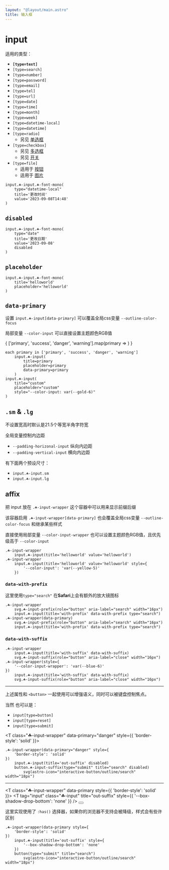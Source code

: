 ```yaml
---
layout: "@layout/main.astro"
title: 输入框
---
```




# input

适用的类型：

- **`[type=text]`**
- `[type=search]`
- `[type=number]`
- `[type=password]`
- `[type=email]`
- `[type=tel]`
- `[type=url]`
- `[type=date]`
- `[type=time]`
- `[type=month]`
- `[type=week]`
- `[type=datetime-local]`
- `[type=datetime]`
- `[type=radio]`
    - 另见 [单选框](/menu/form/radio)
- `[type=checkbox]`
    - 另见 [多选框](/menu/form/checkbox)
    - 另见 [开关](/menu/form/switch)
- `[type=file]` 
    - 适用于 [按钮](/menu/button#upload)
    - 适用于 [图片](/menu/typography/image#upload)

<T
    tag="input"
    type="datetime-local"
    class="☘-input ☘-font-mono"
    title="更改时间"
    value='2023-09-08T14:48'
/>

```pug
input.☘-input.☘-font-mono(
    type="datetime-local"
    title='更改时间'
    value='2023-09-08T14:48'
)
```

## `disabled`

<T
    tag="input"
    type="date"
    class="☘-input ☘-font-mono"
    title="更改日期"
    value='2023-09-08'
    disabled
/>

```pug
input.☘-input.☘-font-mono(
    type="date"
    title='更改日期'
    value='2023-09-08'
    disabled
)
```

## `placeholder`

<T
    tag="input"
    class="☘-input ☘-font-mono"
    title="helloworld"
    placeholder='helloworld'
/>

```pug
input.☘-input.☘-font-mono(
    title='helloworld'
    placeholder='helloworld'
)
```

## `data-primary`

设置 `input.☘-input[data-primary]` 可以覆盖全局css变量 `--outline-color-focus`

局部变量 `--color-input` 可以直接设置主题颜色RGB值

<Grid inline>
{
    ['primary', 'success', 'danger', 'warning'].map(primary => 
        <T
            tag='input'
            class="☘-input"
            title={primary}
            placeholder={primary}
            data-primary={primary}
        />
    )
}
<T
    tag="input"
    class="☘-input"
    title="custom"
    placeholder="custom"
    style="--color-input: var(--gold-6)"
/>
</Grid>

```pug
each primary in ['primary', 'success', 'danger', 'warning']
    input.☘-input(
        title=primary
        placeholder=primary
        data-primary=primary
    )
input.☘-input(
    title="custom"
    placeholder="custom"
    style="--color-input: var(--gold-6)"
)
```

## `.sm` & `.lg`

不设置宽高时默认是21.5个等宽半角字符宽

全局变量控制内边距

- `--padding-horizonal-input` 纵向内边距
- `--padding-vertical-input` 横向内边距

有下面两个预设尺寸：

- `input.☘-input.sm`
    <br/><T tag="input" class="☘-input sm" title="helloworld" placeholder="更小" />
- `input.☘-input.lg`
    <br/><T tag="input" class="☘-input lg" title="helloworld" placeholder="更大" />


## affix

把 input 放在 `.☘-input-wrapper` 这个容器中可以用来显示前缀后缀

该容器启用 `.☘-input-wrapper[data-primary]` 也会覆盖全局css变量 `--outline-color-focus` 和继承某些样式

直接使用局部变量 `--color-input-wrapper` 也可以设置主题颜色RGB值，且优先级高于 `--color-input`

<Grid inline>
    <T class="☘-input-wrapper">
        <T tag="input" class="☘-input" title="helloworld" value='helloworld'/>
    </T>
    <T class="☘-input-wrapper">
        <T tag="input" class="☘-input" title="helloworld" value='helloworld'
            style="--color-input: var(--yellow-5)"
        />
    </T>
</Grid>

```pug
.☘-input-wrapper
    input.☘-input(title='helloworld' value='helloworld')
.☘-input-wrapper
    input.☘-input(title='helloworld' value='helloworld' style={
        '--color-input': 'var(--yellow-5)'
    })
```

### `data-with-prefix`

这里使用`type="search"` 在**Safari**上会有额外的放大镜图标

<Grid inline>
    <T class="☘-input-wrapper">
        <Icon
            class={escape('☘-input-prefix')}
            name="interactive-button/outline/search"
            role="button"
            aria-label="search"
            width="16px"/>
        <T
            tag="input"
            class="☘-input"
            data-with-prefix
            title="with-prefix"
            type="search"
        />
    </T>
    <T class="☘-input-wrapper" data-primary>
        <Icon
            class={escape('☘-input-prefix')}
            name="interactive-button/outline/search"
            role="button"
            aria-label="search"
            width="16px"
        />
        <T
            tag="input"
            class="☘-input"
            data-with-prefix
            title="with-prefix"
            type="search"
        />
    </T>
</Grid>

```pug
.☘-input-wrapper
    svg.☘-input-prefix(role="button" aria-label="search" width="16px")
    input.☘-input(title='with-prefix' data-with-prefix type="search")
.☘-input-wrapper(data-primary)
    svg.☘-input-prefix(role="button" aria-label="search" width="16px")
    input.☘-input(title='with-prefix' data-with-prefix type="search")
```

### `data-with-suffix`

<Grid inline>
    <T class="☘-input-wrapper">
        <T tag="input" class="☘-input" data-with-suffix title="with-suffix" />
        <Icon
            class={escape('☘-input-suffix')}
            name="tips/outline/close"
            role="button"
            aria-label="close"
            width="16px"
        />
    </T>
    <T class="☘-input-wrapper" style="
        --color-input-wrapper: var(--blue-6)
    ">
        <T tag="input" class="☘-input" data-with-suffix title="with-suffix" />
        <Icon
            class={escape('☘-input-suffix')}
            name="tips/outline/close"
            role="button"
            aria-label="close"
            width="16px"
        />
    </T>
</Grid>

```pug
.☘-input-wrapper
    input.☘-input(title='with-suffix' data-with-suffix)
    svg.☘-input-suffix(role="button" aria-label="close" width="16px")
.☘-input-wrapper(style={
    '--color-input-wrapper': 'var(--blue-6)'
})
    input.☘-input(title='with-suffix' data-with-suffix)
    svg.☘-input-suffix(role="button" aria-label="close" width="16px")
```

***

上述属性和 `<button>` 一起使用可以增强语义，同时可以被键盘控制焦点。

当然 也可以是：
- `input[type=button]`
- `input[type=reset]`
- `input[type=submit]`

<T class="☘-input-wrapper" data-primary="danger" style={{
    'border-style': 'solid'
}}>
    <T
        tag="input"
        class="☘-input"
        title="in-suffix"
        data-with-suffix
        disabled
    />
    <T
        tag="button"
        class="☘-input-suffix"
        type="submit"
        title="search"
        disabled
    >
        <Icon name="interactive-button/outline/search" width="18px" />
    </T>
</T>

```pug
.☘-input-wrapper(data-primary="danger" style={
    'border-style': 'solid'
})
    input.☘-input(title='out-suffix' disabled)
    button.☘-input-suffix(type="submit" title="search" disabled)
        svg(astro-icon="interactive-button/outline/search" width="18px")
```

***

<T class="☘-input-wrapper" data-primary style={{
    'border-style': 'solid'
}}>
    <T tag="input" class="☘-input" title="out-suffix" style={{
        '--box-shadow-drop-bottom': 'none'
    }} />
    <button type="submit" title="search">
        <Icon name="interactive-button/outline/search" width="18px"/>
    </button>
</T>

这里实现使用了 `:has()` 选择器，如果你的浏览器不支持会被降级，样式会有些许区别

```pug
.☘-input-wrapper(data-primary style={
    'border-style': 'solid'
})
    input.☘-input(title='out-suffix' style={
        '--box-shadow-drop-bottom': 'none'
    })
    button(type="submit" title="search")
        svg(astro-icon="interactive-button/outline/search" width="18px")
```
